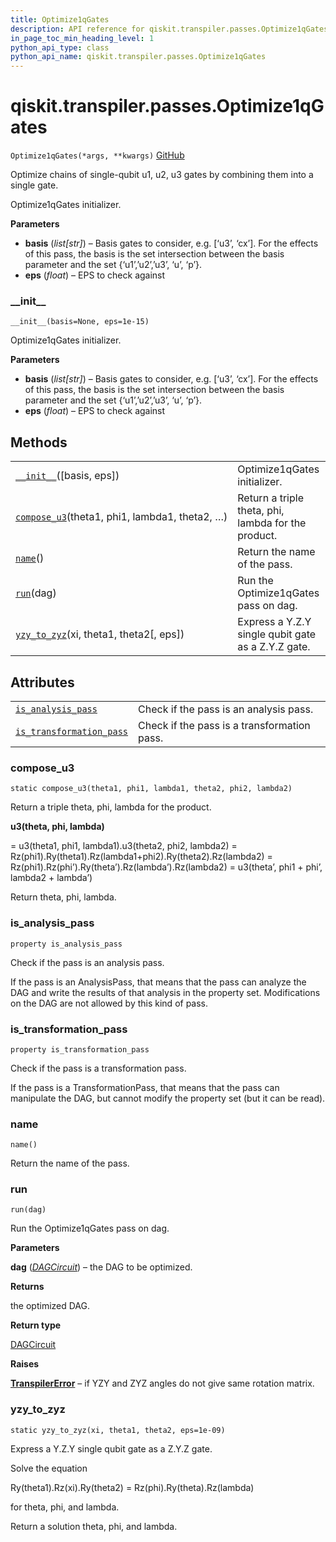 ```yaml
---
title: Optimize1qGates
description: API reference for qiskit.transpiler.passes.Optimize1qGates
in_page_toc_min_heading_level: 1
python_api_type: class
python_api_name: qiskit.transpiler.passes.Optimize1qGates
---
```


# qiskit.transpiler.passes.Optimize1qGates

<span id="qiskit.transpiler.passes.Optimize1qGates" />

`Optimize1qGates(*args, **kwargs)` [GitHub](https://github.com/qiskit/qiskit/tree/stable/0.17/qiskit/transpiler/passes/optimization/optimize_1q_gates.py "view source code")

Optimize chains of single-qubit u1, u2, u3 gates by combining them into a single gate.

Optimize1qGates initializer.

**Parameters**

*   **basis** (*list\[str]*) – Basis gates to consider, e.g. \[‘u3’, ‘cx’]. For the effects of this pass, the basis is the set intersection between the basis parameter and the set \{‘u1’,’u2’,’u3’, ‘u’, ‘p’}.
*   **eps** (*float*) – EPS to check against

### \_\_init\_\_

<span id="qiskit.transpiler.passes.Optimize1qGates.__init__" />

`__init__(basis=None, eps=1e-15)`

Optimize1qGates initializer.

**Parameters**

*   **basis** (*list\[str]*) – Basis gates to consider, e.g. \[‘u3’, ‘cx’]. For the effects of this pass, the basis is the set intersection between the basis parameter and the set \{‘u1’,’u2’,’u3’, ‘u’, ‘p’}.
*   **eps** (*float*) – EPS to check against

## Methods

|                                                                                                                                                              |                                                     |
| ------------------------------------------------------------------------------------------------------------------------------------------------------------ | --------------------------------------------------- |
| [`__init__`](#qiskit.transpiler.passes.Optimize1qGates.__init__ "qiskit.transpiler.passes.Optimize1qGates.__init__")(\[basis, eps])                          | Optimize1qGates initializer.                        |
| [`compose_u3`](#qiskit.transpiler.passes.Optimize1qGates.compose_u3 "qiskit.transpiler.passes.Optimize1qGates.compose_u3")(theta1, phi1, lambda1, theta2, …) | Return a triple theta, phi, lambda for the product. |
| [`name`](#qiskit.transpiler.passes.Optimize1qGates.name "qiskit.transpiler.passes.Optimize1qGates.name")()                                                   | Return the name of the pass.                        |
| [`run`](#qiskit.transpiler.passes.Optimize1qGates.run "qiskit.transpiler.passes.Optimize1qGates.run")(dag)                                                   | Run the Optimize1qGates pass on dag.                |
| [`yzy_to_zyz`](#qiskit.transpiler.passes.Optimize1qGates.yzy_to_zyz "qiskit.transpiler.passes.Optimize1qGates.yzy_to_zyz")(xi, theta1, theta2\[, eps])       | Express a Y.Z.Y single qubit gate as a Z.Y.Z gate.  |

## Attributes

|                                                                                                                                                                |                                             |
| -------------------------------------------------------------------------------------------------------------------------------------------------------------- | ------------------------------------------- |
| [`is_analysis_pass`](#qiskit.transpiler.passes.Optimize1qGates.is_analysis_pass "qiskit.transpiler.passes.Optimize1qGates.is_analysis_pass")                   | Check if the pass is an analysis pass.      |
| [`is_transformation_pass`](#qiskit.transpiler.passes.Optimize1qGates.is_transformation_pass "qiskit.transpiler.passes.Optimize1qGates.is_transformation_pass") | Check if the pass is a transformation pass. |

### compose\_u3

<span id="qiskit.transpiler.passes.Optimize1qGates.compose_u3" />

`static compose_u3(theta1, phi1, lambda1, theta2, phi2, lambda2)`

Return a triple theta, phi, lambda for the product.

**u3(theta, phi, lambda)**

\= u3(theta1, phi1, lambda1).u3(theta2, phi2, lambda2) = Rz(phi1).Ry(theta1).Rz(lambda1+phi2).Ry(theta2).Rz(lambda2) = Rz(phi1).Rz(phi’).Ry(theta’).Rz(lambda’).Rz(lambda2) = u3(theta’, phi1 + phi’, lambda2 + lambda’)

Return theta, phi, lambda.

### is\_analysis\_pass

<span id="qiskit.transpiler.passes.Optimize1qGates.is_analysis_pass" />

`property is_analysis_pass`

Check if the pass is an analysis pass.

If the pass is an AnalysisPass, that means that the pass can analyze the DAG and write the results of that analysis in the property set. Modifications on the DAG are not allowed by this kind of pass.

### is\_transformation\_pass

<span id="qiskit.transpiler.passes.Optimize1qGates.is_transformation_pass" />

`property is_transformation_pass`

Check if the pass is a transformation pass.

If the pass is a TransformationPass, that means that the pass can manipulate the DAG, but cannot modify the property set (but it can be read).

### name

<span id="qiskit.transpiler.passes.Optimize1qGates.name" />

`name()`

Return the name of the pass.

### run

<span id="qiskit.transpiler.passes.Optimize1qGates.run" />

`run(dag)`

Run the Optimize1qGates pass on dag.

**Parameters**

**dag** ([*DAGCircuit*](qiskit.dagcircuit.DAGCircuit "qiskit.dagcircuit.DAGCircuit")) – the DAG to be optimized.

**Returns**

the optimized DAG.

**Return type**

[DAGCircuit](qiskit.dagcircuit.DAGCircuit "qiskit.dagcircuit.DAGCircuit")

**Raises**

[**TranspilerError**](qiskit.transpiler.TranspilerError "qiskit.transpiler.TranspilerError") – if YZY and ZYZ angles do not give same rotation matrix.

### yzy\_to\_zyz

<span id="qiskit.transpiler.passes.Optimize1qGates.yzy_to_zyz" />

`static yzy_to_zyz(xi, theta1, theta2, eps=1e-09)`

Express a Y.Z.Y single qubit gate as a Z.Y.Z gate.

Solve the equation

$$
$$

Ry(theta1).Rz(xi).Ry(theta2) = Rz(phi).Ry(theta).Rz(lambda)

for theta, phi, and lambda.

Return a solution theta, phi, and lambda.

